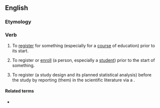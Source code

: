 ==English==

===Etymology===
{{prefix|en|pre|register}}

===Verb===
{{en-verb}}

# {{lb|en|intransitive}} To [[register]] for something (especially for a [[course]] of education) prior to its start.
# {{lb|en|transitive}} To register or [[enroll]] (a person, especially a [[student]]) prior to the start of something.
# {{lb|en|transitive|intransitive|methodology}} To register (a study design and its planned statistical analysis) before the study by reporting (them) in the scientific literature via a {{w|registered report}}. 

====Related terms====
* {{l|en|preregistration}}